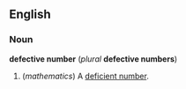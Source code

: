 ==English==
===Noun===
'''defective number''' (''plural'' '''defective numbers''')

#(''mathematics'') A [[deficient number]].

<!--Put translations, etc, under "deficient number".-->